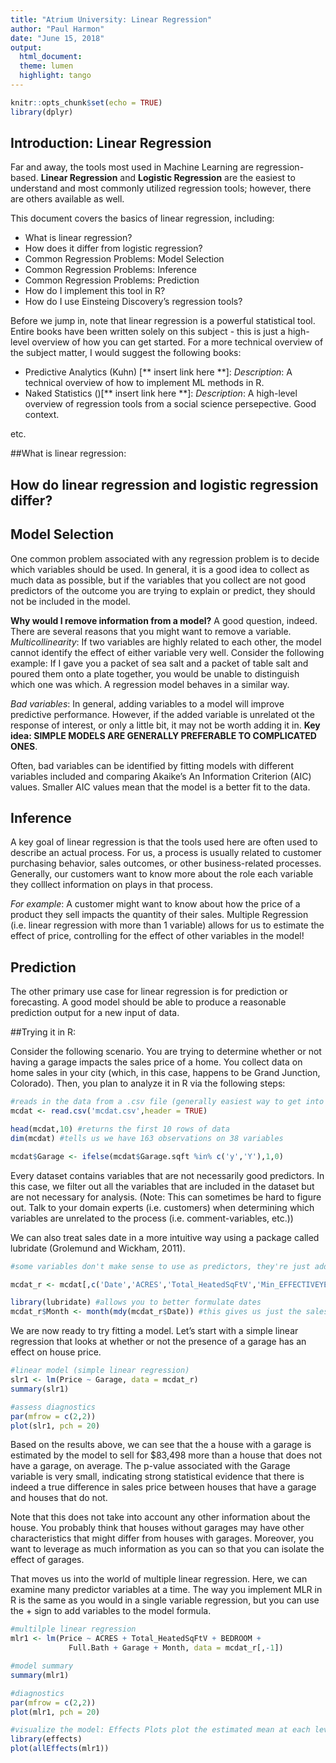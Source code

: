 ```yaml
---
title: "Atrium University: Linear Regression"
author: "Paul Harmon"
date: "June 15, 2018"
output: 
  html_document:
  theme: lumen
  highlight: tango
---
```


```r
knitr::opts_chunk$set(echo = TRUE)
library(dplyr)
```

## Introduction: Linear Regression

Far and away, the tools most used in Machine Learning are regression-based. **Linear Regression** and **Logistic Regression** are the easiest to understand and most commonly utilized regression tools; however, there are others available as well. 

This document covers the basics of linear regression, including:

+ What is linear regression?
+ How does it differ from logistic regression?
+ Common Regression Problems: Model Selection
+ Common Regression Problems: Inference
+ Common Regression Problems: Prediction
+ How do I implement this tool in R?
+ How do I use Einsteing Discovery's regression tools?

Before we jump in, note that linear regression is a powerful statistical tool. Entire books have been written solely on this subject - this is just a high-level overview of how you can get started. For a more technical overview of the subject matter, I would suggest the following books:

+ Predictive Analytics (Kuhn) [** insert link here **]: *Description*: A technical overview of how to implement ML methods in R. 
+ Naked Statistics ()[** insert link here **]: *Description*: A high-level overview of regression tools from a social science persepective. Good context. 

etc. 



##What is linear regression:


## How do linear regression and logistic regression differ?

## Model Selection
One common problem associated with any regression problem is to decide which variables should be used. In general, it is a good idea to collect as much data as possible, but if the variables that you collect are not good predictors of the outcome you are trying to explain or predict, they should not be included in the model. 

**Why would I remove information from a model?** A good question, indeed. There are several reasons that you might want to remove a variable. 
*Multicollinearity*: If two variables are highly related to each other, the model cannot identify the effect of either variable very well. Consider the following example: If I gave you a packet of sea salt and a packet of table salt and poured them onto a plate together, you would be unable to distinguish which one was which. A regression model behaves in a similar way. 

*Bad variables*: In general, adding variables to a model will improve predictive performance. However, if the added variable is unrelated ot the response of interest, or only a little bit, it may not be worth adding it in. **Key idea: SIMPLE MODELS ARE GENERALLY PREFERABLE TO COMPLICATED ONES**. 

Often, bad variables can be identified by fitting models with different variables included and comparing Akaike's An Information Criterion (AIC) values. Smaller AIC values mean that the model is a better fit to the data.  


## Inference

A key goal of linear regression is that the tools used here are often used to describe an actual process. For us, a process is usually related to customer purchasing behavior, sales outcomes, or other business-related processes. Generally, our customers want to know more about the role each variable they colllect information on plays in that process. 

*For example*: A customer might want to know about how the price of a product they sell impacts the quantity of their sales. Multiple Regression (i.e. linear regression with more than 1 variable) allows for us to estimate the effect of price, controlling for the effect of other variables in the model! 


## Prediction

The other primary use case for linear regression is for prediction or forecasting. A good model should be able to produce a reasonable prediction output for a new input of data. 





##Trying it in R:

Consider the following scenario. You are trying to determine whether or not having a garage impacts the sales price of a home. You collect data on home sales in your city (which, in this case, happens to be Grand Junction, Colorado). Then, you plan to analyze it in R via the following steps:

```r
#reads in the data from a .csv file (generally easiest way to get into R)
mcdat <- read.csv('mcdat.csv',header = TRUE)

head(mcdat,10) #returns the first 10 rows of data
dim(mcdat) #tells us we have 163 observations on 38 variables

mcdat$Garage <- ifelse(mcdat$Garage.sqft %in% c('y','Y'),1,0)

```

Every dataset contains variables that are not necessarily good predictors. In this case, we filter out all the variables that are included in the dataset but are not necessary for analysis. (Note: This can sometimes be hard to figure out. Talk to your domain experts (i.e. customers) when determining which variables are unrelated to the process (i.e. comment-variables, etc.))

We can also treat sales date in a more intuitive way using a package called lubridate (Grolemund and Wickham, 2011). 

```r
#some variables don't make sense to use as predictors, they're just added information we don't need

mcdat_r <- mcdat[,c('Date','ACRES','Total_HeatedSqFtV','Min_EFFECTIVEYEARBUILT','BEDROOM',"Full.Bath",'Garage','Price')]

library(lubridate) #allows you to better formulate dates 
mcdat_r$Month <- month(mdy(mcdat_r$Date)) #this gives us just the sales month
```

We are now ready to try fitting a model. Let's start with a simple linear regression that looks at whether or not the presence of a garage has an effect on house price. 

```r
#linear model (simple linear regression)
slr1 <- lm(Price ~ Garage, data = mcdat_r)
summary(slr1)

#assess diagnostics
par(mfrow = c(2,2))
plot(slr1, pch = 20)
```

Based on the results above, we can see that the a house with a garage is estimated by the model to sell for $83,498 more than a house that does not have a garage, on average. The p-value associated with the Garage variable is very small, indicating strong statistical evidence that there is indeed a true difference in sales price between houses that have a garage and houses that do not.  

Note that this does not take into account any other information about the house. You probably think that houses without garages may have other characteristics that might differ from houses with garages. Moreover, you want to leverage as much information as you can so that you can isolate the effect of garages. 

That moves us into the world of multiple linear regression. Here, we can examine many predictor variables at a time. The way you implement MLR in R is the same as you would in a single variable regression, but you can use the + sign to add variables to the model formula. 


```r
#multilple linear regression
mlr1 <- lm(Price ~ ACRES + Total_HeatedSqFtV + BEDROOM + 
             Full.Bath + Garage + Month, data = mcdat_r[,-1])

#model summary
summary(mlr1)

#diagnostics
par(mfrow = c(2,2))
plot(mlr1, pch = 20)

#visualize the model: Effects Plots plot the estimated mean at each level of the group
library(effects)
plot(allEffects(mlr1))
```



















